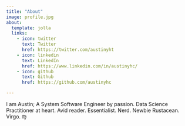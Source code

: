 ```yaml
---
title: "About"
image: profile.jpg
about:
  template: jolla
  links:
    - icon: twitter
      text: Twitter
      href: https://twitter.com/austinyht
    - icon: linkedin
      text: LinkedIn
      href: https://www.linkedin.com/in/austinyhc/
    - icon: github
      text: Github
      href: https://github.com/austinyhc

---
```


I am Austin; A System Software Engineer by passion. Data Science Practitioner at heart. Avid reader. Essentialist. Nerd. Newbie Rustacean. Virgo. ♍

